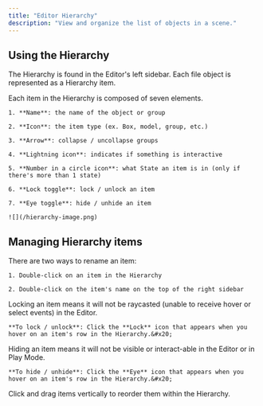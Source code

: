 ```yaml
---
title: "Editor Hierarchy"
description: "View and organize the list of objects in a scene."
---
```


## Using the Hierarchy

The Hierarchy is found in the Editor's left sidebar. Each file object is represented as a Hierarchy item.

<AccordionGroup>
  <Accordion title="Anatomy of a Hierarchy item" defaultOpen={false}>
    Each item in the Hierarchy is composed of seven elements.

    1. **Name**: the name of the object or group

    2. **Icon**: the item type (ex. Box, model, group, etc.)

    3. **Arrow**: collapse / uncollapse groups

    4. **Lightning icon**: indicates if something is interactive

    5. **Number in a circle icon**: what State an item is in (only if there's more than 1 state)

    6. **Lock toggle**: lock / unlock an item

    7. **Eye toggle**: hide / unhide an item

    ![](/hierarchy-image.png)
  </Accordion>
</AccordionGroup>

## Managing Hierarchy items

<AccordionGroup>
  <Accordion title="Renaming an item" defaultOpen={false}>
    There are two ways to rename an item:&#x20;

    1. Double-click on an item in the Hierarchy

    2. Double-click on the item's name on the top of the right sidebar
  </Accordion>

  <Accordion title="Lock / unlock an item" defaultOpen={false}>
    Locking an item means it will not be raycasted (unable to receive hover or select events) in the Editor.

    **To lock / unlock**: Click the **Lock** icon that appears when you hover on an item's row in the Hierarchy.&#x20;
  </Accordion>

  <Accordion title="Hide / unhide an item" defaultOpen={false}>
    Hiding an item means it will not be visible or interact-able in the Editor or in Play Mode.

    **To hide / unhide**: Click the **Eye** icon that appears when you hover on an item's row in the Hierarchy.&#x20;
  </Accordion>

  <Accordion title="Reorder an item" defaultOpen={false}>
    Click and drag items vertically to reorder them within the Hierarchy.
  </Accordion>
</AccordionGroup>